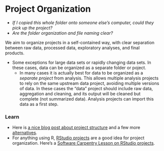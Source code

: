 # Project Organization {#projects}

-   *If I copied this whole folder onto someone else's computer, could
    they pick up the project?*
-   *Are the folder organization and file naming clear?*

We aim to organize projects in a self-contained way, with clear
separation between raw data, processed data, exploratory analyses, and
final products.

-   Some exceptions for large data sets or rapidly changing data sets.
    In these cases, data can be organized as a separate folder
    or poject.
    -   In many cases it is actually best for data to be organized as a
        *separate project* from analysis. This allows multiple analysis
        projects to rely on the same upstream data project, avoiding
        multiple versions of data. In these cases the "data" project
        should include raw data, aggregation and cleaning, and its
        output will be cleaned but complete (not summarized data).
        Analysis projects can import this data as a first step.

### Learn

-   Here is [a nice blog post about project
    structure](http://nicercode.github.io/blog/2013-05-17-organising-my-project/)
    and a few more
    [alternatives](https://discuss.ropensci.org/t/resources-on-project-directory-organization/340).
-   For anything using R, [RStudio
    projects](https://support.rstudio.com/hc/en-us/articles/200526207-Using-Projects)
    are a good idea for project organization. Here's a [Software
    Carpentry Lesson on RStudio
    projects](http://swcarpentry.github.io/r-novice-gapminder/02-project-intro/).

